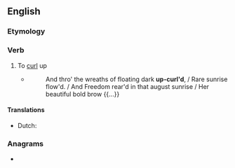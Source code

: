 ==English==

===Etymology===
{{prefix|en|up|curl}}

===Verb===
{{en-verb}}

# {{lb|en|transitive|rare}} To [[curl]] up
#* {{RQ:Tennyson Clara}}
#*: And thro' the wreaths of floating dark '''up-curl'd''', / Rare sunrise flow'd. / And Freedom rear'd in that august sunrise / Her beautiful bold brow {{...}}

====Translations====
{{trans-top|curl up}}
* Dutch: {{t+|nl|krullen}}
{{trans-mid}}
{{trans-bottom}}

===Anagrams===
* {{anagrams|en|a=clpruu|curl up|curl-up}}